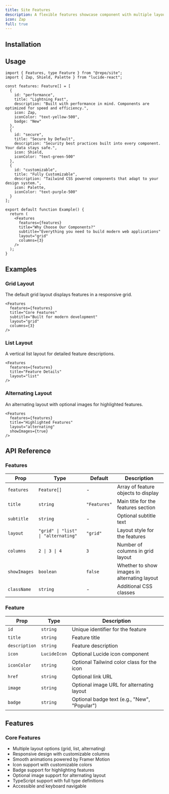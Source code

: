 ```yaml
---
title: Site Features
description: A flexible features showcase component with multiple layout options for landing pages and marketing sites.
icon: Zap
full: true
---
```


<Preview path="site-features" />

## Installation

<Installer packageName="site-features" />

## Usage

```tsx
import { Features, type Feature } from "@repo/site";
import { Zap, Shield, Palette } from "lucide-react";

const features: Feature[] = [
  {
    id: "performance",
    title: "Lightning Fast",
    description: "Built with performance in mind. Components are optimized for speed and efficiency.",
    icon: Zap,
    iconColor: "text-yellow-500",
    badge: "New"
  },
  {
    id: "secure",
    title: "Secure by Default",
    description: "Security best practices built into every component. Your data stays safe.",
    icon: Shield,
    iconColor: "text-green-500"
  },
  {
    id: "customizable",
    title: "Fully Customizable",
    description: "Tailwind CSS powered components that adapt to your design system.",
    icon: Palette,
    iconColor: "text-purple-500"
  }
];

export default function Example() {
  return (
    <Features
      features={features}
      title="Why Choose Our Components?"
      subtitle="Everything you need to build modern web applications"
      layout="grid"
      columns={3}
    />
  );
}
```

## Examples

### Grid Layout

The default grid layout displays features in a responsive grid.

```tsx
<Features
  features={features}
  title="Core Features"
  subtitle="Built for modern development"
  layout="grid"
  columns={3}
/>
```

### List Layout

A vertical list layout for detailed feature descriptions.

```tsx
<Features
  features={features}
  title="Feature Details"
  layout="list"
/>
```

### Alternating Layout

An alternating layout with optional images for highlighted features.

```tsx
<Features
  features={features}
  title="Highlighted Features"
  layout="alternating"
  showImages={true}
/>
```

## API Reference

### Features

| Prop | Type | Default | Description |
| --- | --- | --- | --- |
| `features` | `Feature[]` | - | Array of feature objects to display |
| `title` | `string` | `"Features"` | Main title for the features section |
| `subtitle` | `string` | - | Optional subtitle text |
| `layout` | `"grid" \| "list" \| "alternating"` | `"grid"` | Layout style for the features |
| `columns` | `2 \| 3 \| 4` | `3` | Number of columns in grid layout |
| `showImages` | `boolean` | `false` | Whether to show images in alternating layout |
| `className` | `string` | - | Additional CSS classes |

### Feature

| Prop | Type | Description |
| --- | --- | --- |
| `id` | `string` | Unique identifier for the feature |
| `title` | `string` | Feature title |
| `description` | `string` | Feature description |
| `icon` | `LucideIcon` | Optional Lucide icon component |
| `iconColor` | `string` | Optional Tailwind color class for the icon |
| `href` | `string` | Optional link URL |
| `image` | `string` | Optional image URL for alternating layout |
| `badge` | `string` | Optional badge text (e.g., "New", "Popular") |

## Features

### Core Features
- Multiple layout options (grid, list, alternating)
- Responsive design with customizable columns
- Smooth animations powered by Framer Motion
- Icon support with customizable colors
- Badge support for highlighting features
- Optional image support for alternating layout
- TypeScript support with full type definitions
- Accessible and keyboard navigable